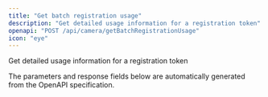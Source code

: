 ```yaml
---
title: "Get batch registration usage"
description: "Get detailed usage information for a registration token"
openapi: "POST /api/camera/getBatchRegistrationUsage"
icon: "eye"
---
```


Get detailed usage information for a registration token

<Note>
The parameters and response fields below are automatically generated from the OpenAPI specification.
</Note>
